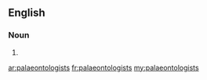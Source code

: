 {{also|palæontologists}}
==English==

===Noun===
{{infl}}

# {{plural of|palaeontologist}}

[[ar:palaeontologists]]
[[fr:palaeontologists]]
[[my:palaeontologists]]